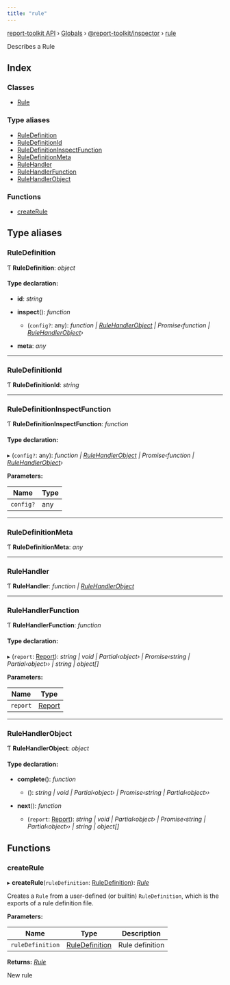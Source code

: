 ```yaml
---
title: "rule"
---
```


[report-toolkit API](../home.mdx) › [Globals](../home.mdx) › [@report-toolkit/inspector](report_toolkit_inspector.mdx) › [rule](report_toolkit_inspector.rule.mdx)

Describes a Rule

## Index

### Classes

- [Rule](../classes/report_toolkit_inspector.rule.rule)

### Type aliases

- [RuleDefinition](report_toolkit_inspector.rule#ruledefinition)
- [RuleDefinitionId](report_toolkit_inspector.rule#ruledefinitionid)
- [RuleDefinitionInspectFunction](report_toolkit_inspector.rule#ruledefinitioninspectfunction)
- [RuleDefinitionMeta](report_toolkit_inspector.rule#ruledefinitionmeta)
- [RuleHandler](report_toolkit_inspector.rule#rulehandler)
- [RuleHandlerFunction](report_toolkit_inspector.rule#rulehandlerfunction)
- [RuleHandlerObject](report_toolkit_inspector.rule#rulehandlerobject)

### Functions

- [createRule](report_toolkit_inspector.rule#createrule)

## Type aliases

### RuleDefinition

Ƭ **RuleDefinition**: *object*

#### Type declaration:

* **id**: *string*

* **inspect**(): *function*

  * (`config?`: any): *function | [RuleHandlerObject](report_toolkit_inspector.rule#rulehandlerobject) | Promise‹function | [RuleHandlerObject](report_toolkit_inspector.rule#rulehandlerobject)›*

* **meta**: *any*

___

### RuleDefinitionId

Ƭ **RuleDefinitionId**: *string*

___

### RuleDefinitionInspectFunction

Ƭ **RuleDefinitionInspectFunction**: *function*

#### Type declaration:

▸ (`config?`: any): *function | [RuleHandlerObject](report_toolkit_inspector.rule#rulehandlerobject) | Promise‹function | [RuleHandlerObject](report_toolkit_inspector.rule#rulehandlerobject)›*

**Parameters:**

Name | Type |
------ | ------ |
`config?` | any |

___

### RuleDefinitionMeta

Ƭ **RuleDefinitionMeta**: *any*

___

### RuleHandler

Ƭ **RuleHandler**: *function | [RuleHandlerObject](report_toolkit_inspector.rule#rulehandlerobject)*

___

### RuleHandlerFunction

Ƭ **RuleHandlerFunction**: *function*

#### Type declaration:

▸ (`report`: [Report](../classes/report_toolkit_common.report.report)): *string | void | Partial‹object› | Promise‹string | Partial‹object›› | string | object[]*

**Parameters:**

Name | Type |
------ | ------ |
`report` | [Report](../classes/report_toolkit_common.report.report) |

___

### RuleHandlerObject

Ƭ **RuleHandlerObject**: *object*

#### Type declaration:

* **complete**(): *function*

  * (): *string | void | Partial‹object› | Promise‹string | Partial‹object››*

* **next**(): *function*

  * (`report`: [Report](../classes/report_toolkit_common.report.report)): *string | void | Partial‹object› | Promise‹string | Partial‹object›› | string | object[]*

## Functions

### createRule

▸ **createRule**(`ruleDefinition`: [RuleDefinition](report_toolkit_inspector.rule#ruledefinition)): *[Rule](../classes/report_toolkit_inspector.rule.rule)*

Creates a `Rule` from a user-defined (or builtin) `RuleDefinition`, which
is the exports of a rule definition file.

**Parameters:**

Name | Type | Description |
------ | ------ | ------ |
`ruleDefinition` | [RuleDefinition](report_toolkit_inspector.rule#ruledefinition) | Rule definition |

**Returns:** *[Rule](../classes/report_toolkit_inspector.rule.rule)*

New rule

